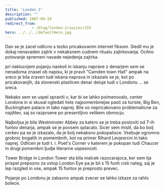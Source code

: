 ```yaml
---
title: 'London 2'
description: ""
published: 2007-09-19
redirect_from: 
            - /blog/london-2/swizec/155
hero: ../../../defaultHero.jpg
---
```

Dan se je zacel odlicno s tezko pricakovanim internet fiksom. Sledil mu je dokaj nenavaden zajtrk v nekaksnem cudnem ritualu zajtrkovanja. Ocitno potovanje spremeni navade nejedenja zajtrka.

pri naklucnjem pojanju naokoli in iskanju naprave z denarjem sem se nenadoma znasel ob napisu, ki je pravil "Camden town Hall" ampak na sreco je bila zraven tudi iskana naprava in izkazalo se je, kot po pricakovanjih, da slovenski plasticen denar deluje tudi v Londonu ... se sreca.

Nekako sem se uspel spraviti v, kar bi se lahko poimenovalo, center Londona in si skusal ogledati tiste najpomembnejse pasti za turiste, Big Ben, Buckingham palace in tako naprej. Bile so nepricakovano problematicne za najditev, saj so razprsene po presentljivo velikem obmocju.

Najboljsa je bila Westminster Abbey za katero se je treba posloviti od 7-ih funtov denarja, ampak se je povsem splacalo. Sicer sem mislil, da bo bolj cerkev pa se je izkazalo, da je bolj nekaksno pokopalisce. Vsebuje ogromno grobnic bogatih in pomembnih, kot na primer Rihard Levjesrcni in tako naprej. Odlicen je tudi t. i. Poet's Corner v katerem je pokopan tudi Chaucer in drugi pomembni ljudje literarne uspesnosti.

Tower Bridge in London Tower sta bila malcek razocarajoca, ker sem tja prispel prepozno za vstop London Eye pa je bil s 15 funti cisti nateg, saj je lep razgled in vse, ampak 15 funtov je preprosto prevec.

Pojanje po Londonu je zabavno ampak zvecer se lahko izkaze za rahlo bolece.